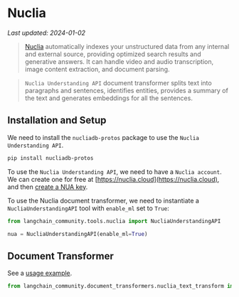 # Nuclia
*Last updated: 2024-01-02*

>[Nuclia](https://nuclia.com) automatically indexes your unstructured data from any internal
> and external source, providing optimized search results and generative answers. 
> It can handle video and audio transcription, image content extraction, and document parsing.

>`Nuclia Understanding API` document transformer splits text into paragraphs and sentences, 
> identifies entities, provides a summary of the text and generates embeddings for all the sentences.


## Installation and Setup

We need to install the `nucliadb-protos` package to use the `Nuclia Understanding API`.
```bash
pip install nucliadb-protos
```

To use the `Nuclia Understanding API`, we need to have a `Nuclia account`. 
We can create one for free at [https://nuclia.cloud](https://nuclia.cloud), 
and then [create a NUA key](https://docs.nuclia.dev/docs/docs/using/understanding/intro).

To use the Nuclia document transformer, we need to instantiate a `NucliaUnderstandingAPI`
tool with `enable_ml` set to `True`:

```python
from langchain_community.tools.nuclia import NucliaUnderstandingAPI

nua = NucliaUnderstandingAPI(enable_ml=True)
```

## Document Transformer

See a [usage example](/docs/integrations/document_transformers/nuclia_transformer).

```python
from langchain_community.document_transformers.nuclia_text_transform import NucliaTextTransformer
```
